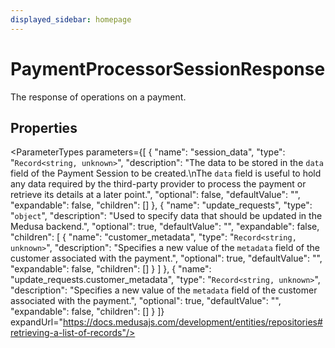 ```yaml
---
displayed_sidebar: homepage
---
```



# PaymentProcessorSessionResponse

The response of operations on a payment.

## Properties

<ParameterTypes parameters={[
  {
    "name": "session_data",
    "type": "`Record<string, unknown>`",
    "description": "The data to be stored in the `data` field of the Payment Session to be created.\nThe `data` field is useful to hold any data required by the third-party provider to process the payment or retrieve its details at a later point.",
    "optional": false,
    "defaultValue": "",
    "expandable": false,
    "children": []
  },
  {
    "name": "update_requests",
    "type": "`object`",
    "description": "Used to specify data that should be updated in the Medusa backend.",
    "optional": true,
    "defaultValue": "",
    "expandable": false,
    "children": [
      {
        "name": "customer_metadata",
        "type": "`Record<string, unknown>`",
        "description": "Specifies a new value of the `metadata` field of the customer associated with the payment.",
        "optional": true,
        "defaultValue": "",
        "expandable": false,
        "children": []
      }
    ]
  },
  {
    "name": "update_requests.customer_metadata",
    "type": "`Record<string, unknown>`",
    "description": "Specifies a new value of the `metadata` field of the customer associated with the payment.",
    "optional": true,
    "defaultValue": "",
    "expandable": false,
    "children": []
  }
]} expandUrl="https://docs.medusajs.com/development/entities/repositories#retrieving-a-list-of-records"/>

